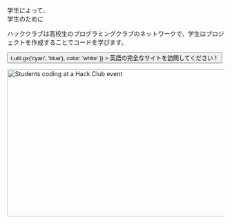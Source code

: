 
<Container variant="copy">

<Heading as="h1">
  学生によって、<br />
  学生のために
</Heading>

ハッククラブは高校生のプログラミングクラブのネットワークで、学生はプロジェクトを作成することでコードを学びます。

<p>
  <Button
    as="a"
    href="https://hackclub.com/?ref=ja"
    variant="ctaLg"
    sx={{
      backgroundImage: t => t.util.gx('cyan', 'blue'),
      color: 'white'
    }}
  >
    英語の完全なサイトを訪問してください！
  </Button>
</p>

<img
  alt="Students coding at a Hack Club event"
  src="https://cloud-lapsqbi7m-hack-club-bot.vercel.app/0assemble.jpg"
  width="512"
  height="341"
/>

</Container>
